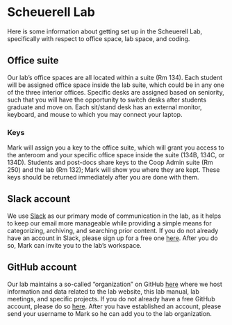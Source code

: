 # Scheuerell Lab 

Here is some information about getting set up in the Scheuerell Lab, specifically with respect to office space, lab space, and coding.

## Office suite

Our lab's office spaces are all located within a suite (Rm 134). Each student will be assigned office space inside the lab suite, which could be in any one of the three interior offices. Specific desks are assigned based on seniority, such that you will have the opportunity to switch desks after students graduate and move on. Each sit/stand desk has an external monitor, keyboard, and mouse to which you may connect your laptop.

### Keys

Mark will assign you a key to the office suite, which will grant you access to the anteroom and your specific office space inside the suite (134B, 134C, or 134D). Students and post-docs share keys to the Coop Admin suite (Rm 250) and the lab (Rm 132); Mark will show you where they are kept. These keys should be returned immediately after you are done with them.

## Slack account

We use [Slack](https://scheuerell-lab.slack.com) as our primary mode of communication in the lab, as it helps to keep our email more manageable while providing a simple means for categorizing, archiving, and searching prior content. If you do not already have an account in Slack, please sign up for a free one [here](https://slack.com/get-started#/create). After you do so, Mark can invite you to the lab's workspace.

## GitHub account

Our lab maintains a so-called "organization" on GitHub [here](https://github.com/scheuerell-lab) where we host information and data related to the lab website, this lab manual, lab meetings, and specific projects. If you do not already have a free GitHub account, please do so [here](https://github.com/signup?ref_cta=Sign+up&ref_loc=header+logged+out&ref_page=%2F&source=header-home). After you have established an account, please send your username to Mark so he can add you to the lab organization.

